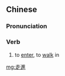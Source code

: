{{also|走进}}
==Chinese==
{{zh-forms|s=走进}}

===Pronunciation===
{{zh-pron
|m=zǒujìn
|cat=v
}}

===Verb===
{{zh-verb}}

# to [[enter]], to [[walk]] in

[[mg:走進]]